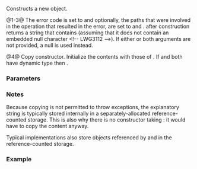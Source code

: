 {{cpp/filesystem/filesystem_error/title|filesystem_error}}
{{cpp/filesystem/filesystem_error/navbar}}
{{dcl begin}}
{{dcl|num=1|since=c++17|
filesystem_error( const std::string&amp; what_arg,
                  std::error_code ec );
}}
{{dcl|num=2|since=c++17|
filesystem_error( const std::string&amp; what_arg,
                  const std::filesystem::path&amp; p1,
                  std::error_code ec );
}}
{{dcl|num=3|since=c++17|
filesystem_error( const std::string&amp; what_arg,
                  const std::filesystem::path&amp; p1,
                  const std::filesystem::path&amp; p2,
                  std::error_code ec );
}}
{{dcl|num=4|since=c++17|
filesystem_error( const filesystem_error&amp; other ) noexcept;
}}
{{dcl end}}

Constructs a new {{tt|filesystem_error}} object.

@1-3@ The error code is set to {{c|ec}} and optionally, the paths that were involved in the operation that resulted in the error, are set to {{c|p1}} and {{c|p2}}. {{rlpf|what}} after construction returns a string that contains {{c|what_arg}} (assuming that it does not contain an embedded null character &lt;!-- LWG3112 --&gt;). If either or both {{tt|path}} arguments are not provided, a null {{tt|path}} is used instead.

@4@ Copy constructor. Initialize the contents with those of {{tt|other}}. If {{c|*this}} and {{c|other}} both have dynamic type {{tt|std::filesystem_error::filesystem_error}} then {{c|1=std::strcmp(what(), other.what()) == 0}}.

===Parameters===
{{par begin}}
{{par|what_arg|explanatory string}}
{{par|ec|error code for the specific operating system dependent error}}
{{par|p1, p2|paths involved in the operation raising system error}}
{{par|other|another {{tt|filesystem_error}} object to copy}}
{{par end}}

===Notes===
Because copying {{tt|std::filesystem::filesystem_error}} is not permitted to throw exceptions, the explanatory string is typically stored internally in a separately-allocated reference-counted storage. This is also why there is no constructor taking {{tt|std::string&amp;&amp;}}: it would have to copy the content anyway.

Typical implementations also store {{tt|path}} objects referenced by {{lc|path1()}} and {{lc|path2()}} in the reference-counted storage.

===Example===
{{example}}

{{langlinks|es|ja|ru|zh}}